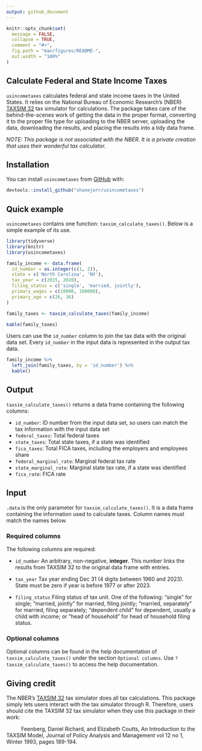 ```yaml
---
output: github_document
---
```


<!-- README.md is generated from README.Rmd. Please edit that file -->

```r
knitr::opts_chunk$set(
  message = FALSE,
  collapse = TRUE,
  comment = "#>",
  fig.path = "man/figures/README-",
  out.width = "100%"
)
```

<!-- badges: start -->
<!-- badges: end -->

## Calculate Federal and State Income Taxes

`usincometaxes` calculates federal and state income taxes in the United States.
It relies on the National Bureau of Economic Research's (NBER) [TAXSIM 32](https://users.nber.org/~taxsim/taxsim32/) 
tax simulator for calculations. The package takes care of the behind-the-scenes work of getting the 
data in the proper format, converting it to the proper file type for uploading to the NBER server, 
uploading the data, downloading the results, and placing the results into a tidy data frame.

*NOTE: This package is not associated with the NBER. It is a private creation that uses their wonderful tax calculator.*

## Installation

You can install `usincometaxes` from [GitHub](https://github.com/shanejorr/usincometaxes) with:

```r
devtools::install_github("shanejorr/usincometaxes")
```

## Quick example

`usincometaxes` contains one function: `taxsim_calculate_taxes()`. Below is a simple example of its use.

```r
library(tidyverse)
library(knitr)
library(usincometaxes)

family_income <- data.frame(
  id_number = as.integer(c(1, 2)),
  state = c('North Carolina', 'NY'),
  tax_year = c(2015, 2020),
  filing_status = c('single', 'married, jointly'),
  primary_wages = c(10000, 100000),
  primary_age = c(26, 36)
)

family_taxes <- taxsim_calculate_taxes(family_income)
```

```r
kable(family_taxes)
```

Users can use the `id_number` column to join the tax data with the original data set. Every `id_number` in
the input data is represented in the output tax data.

```r
family_income %>%
  left_join(family_taxes, by = 'id_number') %>%
  kable()
```

## Output

`taxsim_calculate_taxes()` returns a data frame containing the following columns:

- `id_number`: ID number from the input data set, so users can match the tax information
    with the input data set
- `federal_taxes`: Total federal taxes
- `state_taxes`: Total state taxes, if a state was identified
- `fica_taxes`: Total FICA taxes, including the employers and employees share
- `federal_marginal_rate`: Marginal federal tax rate
- `state_marginal_rate`: Marginal state tax rate, if a state was identified
- `fica_rate`: FICA rate

## Input

`.data` is the only parameter for `taxsim_calculate_taxes()`. It is a data frame containing the information
used to calculate taxes. Column names must match the names below.

### Required columns

The following columns are required:

- `id_number` An arbitrary, non-negative, **integer**. This number links the results from TAXSIM 32 to the original data frame with entries.

- `tax_year` Tax year ending Dec 31 (4 digits between 1960 and 2023). State must be zero if year is before 1977 or after 2023.

- `filing_status` Filing status of tax unit. One of the following: "single" for single; "married, jointly" for married, filing jointly; "married, separately" for married, filing separately; "dependent child" for dependent, usually a child with income; or "head of household" for head of household filing status.

### Optional columns

Optional columns can be found in the help documentation of `taxsim_calculate_taxes()` under the section `Optional columns`. Use `?taxsim_calculate_taxes()` to access the help documentation.

## Giving credit

The NBER's [TAXSIM 32](https://users.nber.org/~taxsim/taxsim32/) tax simulator does all tax calculations. 
This package simply lets users interact with the tax simulator through R. Therefore, users should 
cite the TAXSIM 32 tax simulator when they use this package in their work:

|           Feenberg, Daniel Richard, and Elizabeth Coutts, An Introduction to the TAXSIM Model, Journal of Policy Analysis and Management vol 12 no 1, Winter 1993, pages 189-194.
